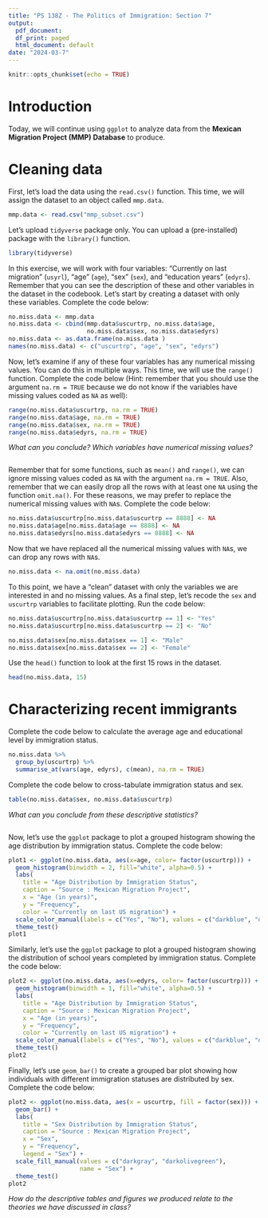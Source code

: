 ---
title: "PS 138Z - The Politics of Immigration: Section 7"
output:
  pdf_document:
  df_print: paged
  html_document: default
date: "2024-03-7"
---

```{r setup, include=FALSE}
knitr::opts_chunk$set(echo = TRUE)
```

# Introduction

Today, we will continue using `ggplot` to analyze data from the **Mexican Migration Project (MMP) Database** to produce.

# Cleaning data

First, let's load the data using the `read.csv()` function. This time, we will assign the dataset to an object called `mmp.data`.

```{r} 
mmp.data <- read.csv("mmp_subset.csv")
```

Let's upload `tidyverse` package only. You can upload a (pre-installed) package with the `library()` function.

```{r, message = FALSE}
library(tidyverse)
```

In this exercise, we will work with four variables: "Currently on last migration" (`usyrl`), "age" (`age`), "sex" (`sex`), and "education years" (`edyrs`). Remember that you can see the description of these and other variables in the dataset in the codebook. Let's start by creating a dataset with only these variables. Complete the code below: 

```{r}
no.miss.data <- mmp.data 
no.miss.data <- cbind(mmp.data$uscurtrp, no.miss.data$age, 
                      no.miss.data$sex, no.miss.data$edyrs)
no.miss.data <- as.data.frame(no.miss.data )
names(no.miss.data) <- c("uscurtrp", "age", "sex", "edyrs")
```

Now, let's examine if any of these four variables has any numerical missing values. You can do this in multiple ways. This time, we will use the `range()` function. Complete the code below (Hint: remember that you should use the argument `na.rm = TRUE` because we do not know if the variables have missing values coded as `NA` as well): 


```{r}
range(no.miss.data$uscurtrp, na.rm = TRUE)
range(no.miss.data$age, na.rm = TRUE)
range(no.miss.data$sex, na.rm = TRUE)
range(no.miss.data$edyrs, na.rm = TRUE)
```

*What can you conclude?* *Which variables have numerical missing values?*

```{r}


```


Remember that for some functions, such as `mean()` and `range()`, we can ignore missing values coded as `NA` with the argument `na.rm = TRUE`. Also, remember that we can easily drop all the rows with at least one `NA` using the function `omit.na()`. For these reasons, we may prefer to replace the numerical missing values with `NA`s. Complete the code below:  


```{r}
no.miss.data$uscurtrp[no.miss.data$uscurtrp == 8888] <- NA
no.miss.data$age[no.miss.data$age == 8888] <- NA
no.miss.data$edyrs[no.miss.data$edyrs == 8888] <- NA
```

Now that we have replaced all the numerical missing values with `NA`s, we can drop any rows with `NA`s. 

```{r}
no.miss.data <- na.omit(no.miss.data)
```

To this point, we have a "clean" dataset with only the variables we are interested in and no missing values. As a final step, let's recode the `sex` and `uscurtrp` variables to facilitate plotting. Run the code below:  

```{r}
no.miss.data$uscurtrp[no.miss.data$uscurtrp == 1] <- "Yes"
no.miss.data$uscurtrp[no.miss.data$uscurtrp == 2] <- "No"

no.miss.data$sex[no.miss.data$sex == 1] <- "Male"
no.miss.data$sex[no.miss.data$sex == 2] <- "Female"
```

Use the `head()` function to look at the first 15 rows in the dataset.

```{r}
head(no.miss.data, 15)
```

# Characterizing recent immigrants

Complete the code below to calculate the average age and educational level by immigration status. 

```{r}
no.miss.data %>%
  group_by(uscurtrp) %>%
  summarise_at(vars(age, edyrs), c(mean), na.rm = TRUE)
```

Complete the code below to cross-tabulate immigration status and sex. 

```{r}
table(no.miss.data$sex, no.miss.data$uscurtrp)
```

*What can you conclude from these descriptive statistics?*


```{r}


```

Now, let's use the `ggplot` package to plot a grouped histogram showing the age distribution by immigration status. Complete the code below: 

```{r}
plot1 <- ggplot(no.miss.data, aes(x=age, color= factor(uscurtrp))) + 
  geom_histogram(binwidth = 2, fill="white", alpha=0.5) + 
  labs(
    title = "Age Distribution by Immigration Status",
    caption = "Source : Mexican Migration Project",
    x = "Age (in years)",
    y = "Frequency", 
    color = "Currently on last US migration") + 
  scale_color_manual(labels = c("Yes", "No"), values = c("darkblue", "darkred")) +
  theme_test()
plot1
```

Similarly, let's use the `ggplot` package to plot a grouped histogram showing the distribution of school years completed by immigration status. Complete the code below: 


```{r}
plot2 <- ggplot(no.miss.data, aes(x=edyrs, color= factor(uscurtrp))) + 
  geom_histogram(binwidth = 1, fill="white", alpha=0.5) + 
  labs(
    title = "Age Distribution by Immigration Status",
    caption = "Source : Mexican Migration Project",
    x = "Age (in years)",
    y = "Frequency", 
    color = "Currently on last US migration") + 
  scale_color_manual(labels = c("Yes", "No"), values = c("darkblue", "darkred")) +
  theme_test()
plot2
```

Finally, let's use `geom_bar()` to create a grouped bar plot showing how individuals with different immigration statuses are distributed by sex. Complete the code below:

```{r}
plot2 <- ggplot(no.miss.data, aes(x = uscurtrp, fill = factor(sex))) +
  geom_bar() +
  labs(
    title = "Sex Distribution by Immigration Status",
    caption = "Source : Mexican Migration Project",
    x = "Sex",
    y = "Frequency",
    legend = "Sex") +
  scale_fill_manual(values = c("darkgray", "darkolivegreen"),
                    name = "Sex") +
  theme_test()
plot2
```

*How do the descriptive tables and figures we produced relate to the theories we have discussed in class?*

```{r}


```
